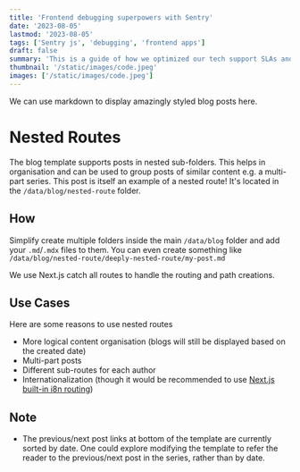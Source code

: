 ```yaml
---
title: 'Frontend debugging superpowers with Sentry'
date: '2023-08-05'
lastmod: '2023-08-05'
tags: ['Sentry js', 'debugging', 'frontend apps']
draft: false
summary: 'This is a guide of how we optimized our tech support SLAs and our superpowered our live issue debugging by integrating our web and mobile applications with a popular error tracking tool called Sentry.'
thumbnail: '/static/images/code.jpeg'
images: ['/static/images/code.jpeg']
---
```


We can use markdown to display amazingly styled blog posts here.

# Nested Routes

The blog template supports posts in nested sub-folders. This helps in organisation and can be used to group posts of similar content e.g. a multi-part series. This post is itself an example of a nested route! It's located in the `/data/blog/nested-route` folder.

## How

Simplify create multiple folders inside the main `/data/blog` folder and add your `.md`/`.mdx` files to them. You can even create something like `/data/blog/nested-route/deeply-nested-route/my-post.md`

We use Next.js catch all routes to handle the routing and path creations.

## Use Cases

Here are some reasons to use nested routes

- More logical content organisation (blogs will still be displayed based on the created date)
- Multi-part posts
- Different sub-routes for each author
- Internationalization (though it would be recommended to use [Next.js built-in i8n routing](https://nextjs.org/docs/advanced-features/i18n-routing))

## Note

- The previous/next post links at bottom of the template are currently sorted by date. One could explore modifying the template to refer the reader to the previous/next post in the series, rather than by date.
